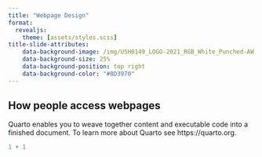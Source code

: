 ```yaml
---
title: "Webpage Design"
format: 
  revealjs:
    theme: [assets/styles.scss] 
title-slide-attributes:
    data-background-image: /img/USH0149_LOGO-2021_RGB_White_Punched-AW.png
    data-background-size: 25%
    data-background-position: top right
    data-background-color: "#8D3970"
---
```


## How people access webpages

Quarto enables you to weave together [content]{.highlight} and executable code into a finished document. To learn [more]{.vonrestoff} about Quarto see [https://quarto.org]{.mylink}.

```r
1 + 1
```

## {background-image="img/web-access-graph.gif" background-size="contain"}

